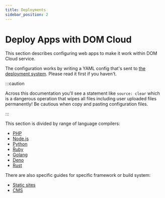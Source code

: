 ```yaml
---
title: Deployments
sidebar_position: 2
---
```


# Deploy Apps with DOM Cloud

This section describes configuring web apps to make it work within DOM Cloud service.

The configuration works by writing a YAML config that's sent to [the deployment system](../features/deploy.mdx). Please read it first if you haven't.

:::caution

Across this documentation you'll see a statement like `source: clear` which is a dangerous operation that wipes all files including user uploaded files permanently! Be cautious when copy and pasting configuration files.

:::

This section is divided by range of language compilers:

+ [PHP](./php.mdx)
+ [Node.js](./node.mdx)
+ [Python](./python.mdx)
+ [Ruby](./ruby.mdx)
+ [Golang](./go.mdx)
+ [Deno](./deno.mdx)
+ [Rust](./rust.mdx)

There are also specific guides for specific framework or build system:

+ [Static sites](./static-site.mdx)
+ [CMS](./cms.mdx)

